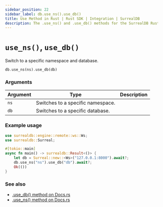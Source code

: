 ```yaml
---
sidebar_position: 22
sidebar_label: db.use_ns().use_db()
title: Use Method in Rust | Rust SDK | Integration | SurrealDB
description: The .use_ns() and .use_db() methods for the SurrealDB Rust SDK switch to a specific namespace and database.
---
```


# `use_ns()`, `use_db()`

Switch to a specific namespace and database.

```rust title="Method Syntax"
db.use_ns(ns).use_db(db)
```

### Arguments

<table>
    <thead>
        <tr>
            <th colspan="2" scope="col">Argument</th>
            <th colspan="2" scope="col">Type</th>
            <th colspan="2" scope="col">Description</th>
        </tr>
    </thead>
    <tbody>
        <tr>
            <td colspan="2" scope="row" data-label="Argument">
                <code>ns</code>
            </td>
            <td colspan="2" scope="row" data-label="Description">
                Switches to a specific namespace.
            </td>
        </tr>
        <tr>
            <td colspan="2" scope="row" data-label="Argument">
                <code>db</code>
            </td>
            <td colspan="2" scope="row" data-label="Description">
                Switches to a specific database.
            </td>
        </tr>
    </tbody>
</table>

### Example usage
```rust
use surrealdb::engine::remote::ws::Ws;
use surrealdb::Surreal;

#[tokio::main]
async fn main() -> surrealdb::Result<()> {
    let db = Surreal::new::<Ws>("127.0.0.1:8000").await?;
    db.use_ns("ns").use_db("db").await?;
    Ok(())
}
```

### See also

* [.use_db() method on Docs.rs](https://docs.rs/surrealdb/latest/surrealdb/struct.Surreal.html#method.use_db)
* [.use_ns() method on Docs.rs](https://docs.rs/surrealdb/latest/surrealdb/struct.Surreal.html#method.use_ns)